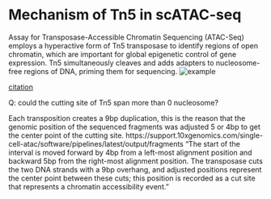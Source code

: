 # Mechanism of Tn5 in scATAC-seq
Assay for Transposase-Accessible Chromatin Sequencing (ATAC-Seq) employs a hyperactive form of Tn5 transposase to identify regions of open chromatin, which are important for global epigenetic control of gene expression. Tn5 simultaneously cleaves and adds adapters to nucleosome-free regions of DNA, priming them for sequencing.
![example](Tn5.vs.chromatin.png)
 
[citation](https://hereditasjournal.biomedcentral.com/articles/10.1186/s41065-019-0105-9)

Q: could the cutting site of Tn5 span more than 0 nucleosome?
 
 
Each transposition creates a 9bp duplication, this is the reason that the genomic position of the sequenced fragments was adjusted 5 or 4bp to get the center point of the cutting site.
https://support.10xgenomics.com/single-cell-atac/software/pipelines/latest/output/fragments
“The start of the interval is moved forward by 4bp from a left-most alignment position and backward 5bp from the right-most alignment position. The transposase cuts the two DNA strands with a 9bp overhang, and adjusted positions represent the center point between these cuts; this position is recorded as a cut site that represents a chromatin accessibility event.”
